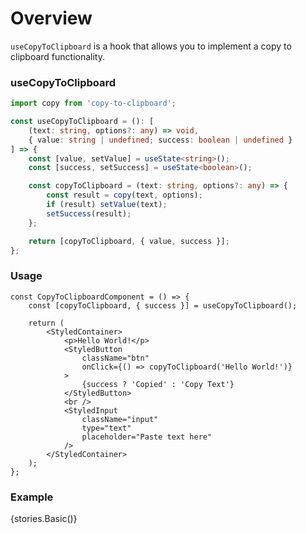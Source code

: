
<Meta
    title="Hooks/Docs/useCopyToClipboard"
    component={CopyToClipboardComponent}
/>

# Overview

`useCopyToClipboard` is a hook that allows you to implement a copy to clipboard functionality.

### useCopyToClipboard

```ts
import copy from 'copy-to-clipboard';

const useCopyToClipboard = (): [
    (text: string, options?: any) => void,
    { value: string | undefined; success: boolean | undefined }
] => {
    const [value, setValue] = useState<string>();
    const [success, setSuccess] = useState<boolean>();

    const copyToClipboard = (text: string, options?: any) => {
        const result = copy(text, options);
        if (result) setValue(text);
        setSuccess(result);
    };

    return [copyToClipboard, { value, success }];
};
```

### Usage

```tsx
const CopyToClipboardComponent = () => {
    const [copyToClipboard, { success }] = useCopyToClipboard();

    return (
        <StyledContainer>
            <p>Hello World!</p>
            <StyledButton
                className="btn"
                onClick={() => copyToClipboard('Hello World!')}
            >
                {success ? 'Copied' : 'Copy Text'}
            </StyledButton>
            <br />
            <StyledInput
                className="input"
                type="text"
                placeholder="Paste text here"
            />
        </StyledContainer>
    );
};
```

### Example

<Preview>
    <Story name="useCopyToClipboard">{stories.Basic()}</Story>
</Preview>
